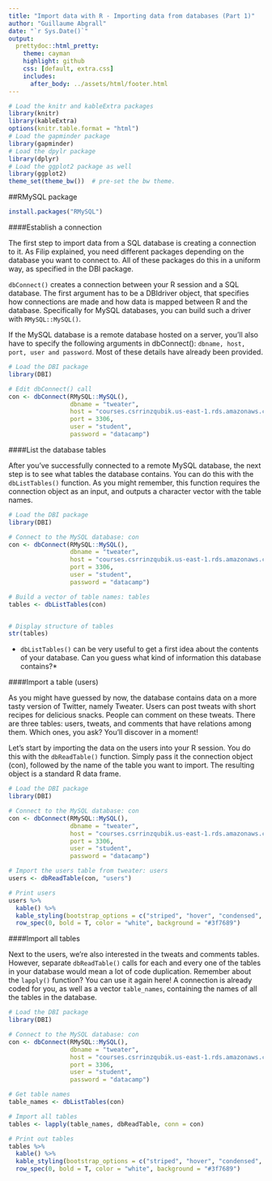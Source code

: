 ```yaml
---
title: "Import data with R - Importing data from databases (Part 1)"
author: "Guillaume Abgrall"
date: "`r Sys.Date()`"
output:
  prettydoc::html_pretty:
    theme: cayman
    highlight: github
    css: [default, extra.css]
    includes:
      after_body: ../assets/html/footer.html
---
```


```r
# Load the knitr and kableExtra packages
library(knitr)
library(kableExtra)
options(knitr.table.format = "html")
# Load the gapminder package
library(gapminder)
# Load the dpylr package
library(dplyr)
# Load the ggplot2 package as well
library(ggplot2)
theme_set(theme_bw())  # pre-set the bw theme.
```

##RMySQL package  

```r
install.packages("RMySQL")
```


####Establish a connection  

The first step to import data from a SQL database is creating a connection to it. As Filip explained, you need different packages depending on the database you want to connect to. All of these packages do this in a uniform way, as specified in the DBI package.  

`dbConnect()` creates a connection between your R session and a SQL database. The first argument has to be a DBIdriver object, that specifies how connections are made and how data is mapped between R and the database. Specifically for MySQL databases, you can build such a driver with `RMySQL::MySQL()`.  

If the MySQL database is a remote database hosted on a server, you'll also have to specify the following arguments in dbConnect(): `dbname, host, port, user and password`. Most of these details have already been provided.  

```r
# Load the DBI package
library(DBI)

# Edit dbConnect() call
con <- dbConnect(RMySQL::MySQL(), 
                 dbname = "tweater", 
                 host = "courses.csrrinzqubik.us-east-1.rds.amazonaws.com", 
                 port = 3306,
                 user = "student",
                 password = "datacamp")
```


####List the database tables  

After you've successfully connected to a remote MySQL database, the next step is to see what tables the database contains. You can do this with the `dbListTables()` function. As you might remember, this function requires the connection object as an input, and outputs a character vector with the table names.  

```r
# Load the DBI package
library(DBI)

# Connect to the MySQL database: con
con <- dbConnect(RMySQL::MySQL(), 
                 dbname = "tweater", 
                 host = "courses.csrrinzqubik.us-east-1.rds.amazonaws.com", 
                 port = 3306,
                 user = "student",
                 password = "datacamp")

# Build a vector of table names: tables
tables <- dbListTables(con)


# Display structure of tables
str(tables)
```

* `dbListTables()` can be very useful to get a first idea about the contents of your database. Can you guess what kind of information this database contains?*  


####Import a table (users)  

As you might have guessed by now, the database contains data on a more tasty version of Twitter, namely Tweater. Users can post tweats with short recipes for delicious snacks. People can comment on these tweats. There are three tables: users, tweats, and comments that have relations among them. Which ones, you ask? You'll discover in a moment!  

Let's start by importing the data on the users into your R session. You do this with the `dbReadTable()` function. Simply pass it the connection object (con), followed by the name of the table you want to import. The resulting object is a standard R data frame.  

```r
# Load the DBI package
library(DBI)

# Connect to the MySQL database: con
con <- dbConnect(RMySQL::MySQL(), 
                 dbname = "tweater", 
                 host = "courses.csrrinzqubik.us-east-1.rds.amazonaws.com", 
                 port = 3306,
                 user = "student",
                 password = "datacamp")

# Import the users table from tweater: users
users <- dbReadTable(con, "users")

# Print users
users %>% 
  kable() %>%
  kable_styling(bootstrap_options = c("striped", "hover", "condensed", "responsive"), full_width = T, position = "left", , font_size = 11) %>%
  row_spec(0, bold = T, color = "white", background = "#3f7689")
```


####Import all tables  

Next to the users, we're also interested in the tweats and comments tables. However, separate `dbReadTable()` calls for each and every one of the tables in your database would mean a lot of code duplication. Remember about the `lapply()` function? You can use it again here! A connection is already coded for you, as well as a vector `table_names`, containing the names of all the tables in the database.  

```r
# Load the DBI package
library(DBI)

# Connect to the MySQL database: con
con <- dbConnect(RMySQL::MySQL(), 
                 dbname = "tweater", 
                 host = "courses.csrrinzqubik.us-east-1.rds.amazonaws.com", 
                 port = 3306,
                 user = "student",
                 password = "datacamp")

# Get table names
table_names <- dbListTables(con)

# Import all tables
tables <- lapply(table_names, dbReadTable, conn = con)

# Print out tables
tables %>%
  kable() %>%
  kable_styling(bootstrap_options = c("striped", "hover", "condensed", "responsive"), full_width = T, position = "left", , font_size = 11) %>%
  row_spec(0, bold = T, color = "white", background = "#3f7689")
```

